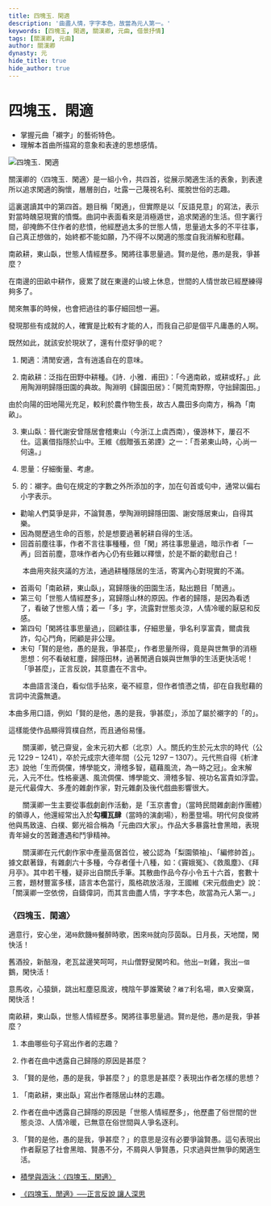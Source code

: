 ```yaml
---
title: 四塊玉．閑適
description: '曲盡人情，字字本色，故當為元人第一。'
keywords: [四塊玉, 閑適, 關漢卿, 元曲, 借景抒情]
tags: [關漢卿, 元曲]
author: 關漢卿
dynasty: 元
hide_title: true
hide_author: true
---
```


# <span className="KeepAll" data-annotation="曲牌">四塊玉</span>．<Annotate title="清閒安適，含有逍遙自在的意味。">閑適</Annotate>

<Author dynasty="元" name="關漢卿" />

<YouWillLearn>

- 掌握元曲「襯字」的藝術特色。
- 理解本首曲所描寫的意象和表達的思想感情。

</YouWillLearn>

![四塊玉．閑適](/img/S3/四塊玉．閑適/cover.jpg)

<Intro>

關漢卿的〈四塊玉．閑適〉是一組小令，共四首，從展示閑適生活的表象，到表達所以追求閑適的胸懷，層層剖白，吐露一己蔑視名利、擺脫世俗的志趣。

這裏選讀其中的第四首。題目稱「閑適」，但實際是以「反語見意」的寫法，表示對當時醜惡現實的憤慨。曲詞中表面看來是消極遁世，追求閑適的生活。但字裏行間，卻掩飾不住作者的悲憤，他經歷過太多的世態人情，思量過太多的不平往事，自己真正想做的，始終都不能如願，乃不得不以閑適的態度自我消解和慰藉。

</Intro>

<MainText>

<p className="main prose"><Annotate title="泛指在田野中耕種。">南畝耕</Annotate>，<Annotate title="這裏借指隱於山中。">東山臥</Annotate>，世態人情經歷多。閑將往事<Annotate title="仔細衡量、考慮。">思量</Annotate>過。賢<small><Annotate title="襯字">的</Annotate></small>是他，愚<small>的</small>是我，爭甚麼？</p>

</MainText>

<Translation>

在南邊的田畝中耕作，疲累了就在東邊的山坡上休息，世間的人情世故已經歷練得夠多了。

閒來無事的時候，也會把過往的事仔細回想一遍。

發現那些有成就的人，確實是比較有才能的人，而我自己卻是個平凡庸愚的人啊。

既然如此，就該安於現狀了，還有什麼好爭的呢？

</Translation>

<Dictionary>

1. 閑適：清閒安適，含有逍遙自在的意味。

2. 南畝耕：泛指在田野中耕種。《詩．小雅．甫田》：「今適南畝，或耕或籽。」此用陶淵明歸隱田園的典故。陶淵明《歸園田居》：「開荒南野際，守拙歸園田。」

<Note>

由於向陽的田地陽光充足，較利於農作物生長，故古人農田多向南方，稱為「南畝」。

</Note>

3. 東山臥：晉代謝安曾隱居會稽東山（今浙江上虞西南），優游林下，屢召不仕。這裏借指隱於山中。王維《戲贈張五弟諲》之一：「吾弟東山時，心尚一何遠。」

4. 思量：仔細衡量、考慮。

5. 的：襯字。曲句在規定的字數之外所添加的字，加在句首或句中，通常以偏右小字表示。

</Dictionary>

<Media>
  <Tabs>
    <TabItem value="市井" default>
      <Youtube id="e7zdyJNhMPg" />
    </TabItem>  
    <TabItem value="作者簡介1" >
      <Youtube id="VuBKaDKVfgY" />
    </TabItem>
    <TabItem value="作者簡介2" >
      <Youtube id="dx1X5aY9NAE" />
    </TabItem>
  </Tabs>
</Media>

<Appreciation>

<Note>

- 勸喻人們莫爭是非，不論賢愚，學陶淵明歸隱田園、謝安隱居東山，自得其樂。
- 因為閱歷過生命的百態，於是想要過著躬耕自得的生活。
- 回首前塵往事，作者不言往事種種，但「閑」將往事思量過，暗示作者「一再」回首前塵，意味作者內心仍有些難以釋懷，於是不斷的勸慰自己！

</Note>

　　本曲用夾敍夾議的方法，通過耕種隱居的生活，寄寓內心對現實的不滿。
- 首兩句「南畝耕，東山臥」，寫歸隱後的田園生活，點出題目「閒適」。
- 第三句「世態人情經歷多」，寫歸隱山林的原因。作者的歸隱，是因為看透了，看破了世態人情；着一「多」字，流露對世態炎涼，人情冷暖的厭惡和反感。
- 第四句「閑將往事思量過」，回顧往事，仔細思量，爭名利享富貴，爾虞我詐，勾心鬥角，罔顧是非公理。
- 末句「賢的是他，愚的是我，爭甚麼」，作者思量所得，竟是與世無爭的消極思想：何不看破紅塵，歸隱田林，過著閒適自娛與世無爭的生活更快活呢！「爭甚麼」，正言反說，其意盡在不言中。

　　本曲語言淺白，看似信手拈來，毫不經意，但作者憤懣之情，卻在自我慰藉的言詞中流露無遺。 

<DeepDive title="本曲多用口語，這樣做有甚麼好處？">

本曲多用口語，例如「賢的是他，愚的是我，爭甚麼」，添加了屬於襯字的「的」。

這樣能使作品顯得質樸自然，而且通俗易懂。

</DeepDive>

</Appreciation>

<Biography>
 
　　關漢卿，號己齋叟，金末元初大都（北京）人。關氏約生於元太宗的時代（公元 1229 – 1241），卒於元成宗大德年間（公元 1297 – 1307）。元代熊自得《析津志》說他「生而倜儻，博學能文，滑稽多智，蘊藉風流，為一時之冠」。金末解元，入元不仕。性格豪邁、風流倜儻、博學能文、滑稽多智、視功名富貴如浮雲。是元代最偉大、多產的雜劇作家，對元雜劇及後代戲曲影響很大。

　　關漢卿一生主要從事戲劇創作活動，是「玉京書會」（當時民間雜劇創作團體）的領導人，他還經常出入於<Annotate title="宋元戲曲在城市中的主要表演場所，相當於現在的戲院。">**勾欄瓦肆**</Annotate>（當時的演劇場），粉墨登場。明代何良俊將他與馬致遠、白樸、鄭光祖合稱為「元曲四大家」。作品大多暴露社會黑暗，表現青年婦女的苦難遭遇和鬥爭精神。

　　關漢卿在元代劇作家中產量高倨首位，被公認為「梨園領袖」、「編修帥首」。據文獻著錄，有雜劇六十多種，今存者僅十八種，如：《竇娥冤》、《救風塵》、《拜月亭》。其中若干種，疑非出自關氏手筆。其散曲作品今存小令五十六首，套數十三套，題材豐富多樣，語言本色當行，風格疏放活潑，王國維《宋元戲曲史》說：「關漢卿一空依傍，自鑄偉詞，而其言曲盡人情，字字本色，故當為元人第一。」

</Biography>

<Extension>

### 〈四塊玉．閑適〉

<p className="read-around">適意行，安心坐，渴<small>時</small>飲饑<small>時</small>餐醉時歌，困來<small>時</small>就向莎茵臥。日月長，天地闊，閑快活！</p>

<p className="read-around">舊酒投，新醅潑，老瓦盆邊笑呵呵，<small>共</small>山僧野叟閑吟和。他出<small>一對</small>雞，我出<small>一個</small>鵝，閑快活！</p>

<p className="read-around">意馬收，心猿鎖，跳出紅塵惡風波，槐陰午夢誰驚破？<small>離了</small>利名場，<small>鑽入</small>安樂窩，閑快活！</p>

<p className="read-around">南畝耕，東山臥，世態人情經歷多。閑將往事思量過。賢<small>的</small>是他，愚<small>的</small>是我，爭甚麼？</p>

</Extension>

<Challenges>
  <ChallengeItem label="評估練習">
    <Quiz href="https://docs.google.com/forms/d/1eXKL5IbrZ93U0agxk60u7_PACKV6KAVvO74kuXaAQLk/copy" />
    <Solution>
      <QuizAnswers />
    </Solution>
  </ChallengeItem>
<ChallengeItem label='課文問答'>

1. 本曲哪些句子寫出作者的志趣？

2. 作者在曲中透露自己歸隱的原因是甚麼？

3. 「賢的是他，愚的是我，爭甚麼？」的意思是甚麼？表現出作者怎樣的思想？

<Solution>

1. 「南畝耕，東出臥」寫出作者隱居山林的志趣。

2. 作者在曲中透露自己歸隱的原因是「世態人情經歷多」，他歷盡了俗世間的世態炎涼、人情冷暖，已無意在俗世間與人爭名逐利。

3. 「賢的是他，愚的是我，爭甚麼？」的意思是沒有必要爭論賢愚。這句表現出作者厭惡了社會黑暗、賢愚不分，不屑與人爭賢愚，只求過與世無爭的閑適生活。

</Solution>

</ChallengeItem>

</Challenges>

<Resources>

- [積學與涵泳：〈四塊玉．閑適〉](https://www.edb.gov.hk/attachment/tc/curriculum-development/kla/chi-edu/resources/secondary-edu/lang/chi_chapter/P080.pdf)

- [《四塊玉．閒適》──正言反說 讓人深思](http://www.takungpao.com.hk/life/238150/2021/1019/644747.html)

</Resources>